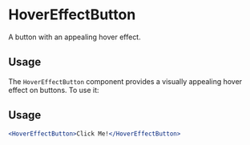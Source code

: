 
<Meta title="Buttons/HoverEffectButton" component={HoverEffectButton} />

# HoverEffectButton

A button with an appealing hover effect.

## Usage

The `HoverEffectButton` component provides a visually appealing hover effect on buttons. To use it:


## Usage

```jsx
<HoverEffectButton>Click Me!</HoverEffectButton>

 